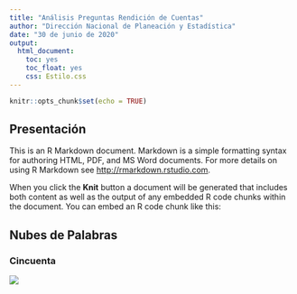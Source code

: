```yaml
---
title: "Análisis Preguntas Rendición de Cuentas"
author: "Dirección Nacional de Planeación y Estadística"
date: "30 de junio de 2020"
output: 
  html_document:
    toc: yes
    toc_float: yes
    css: Estilo.css
---
```


```r
knitr::opts_chunk$set(echo = TRUE)
```

## Presentación

This is an R Markdown document. Markdown is a simple formatting syntax for authoring HTML, PDF, and MS Word documents. For more details on using R Markdown see <http://rmarkdown.rstudio.com>.

When you click the **Knit** button a document will be generated that includes both content as well as the output of any embedded R code chunks within the document. You can embed an R code chunk like this:

## Nubes de Palabras

### Cincuenta


![](Imagenes/Nube5000.png) 



